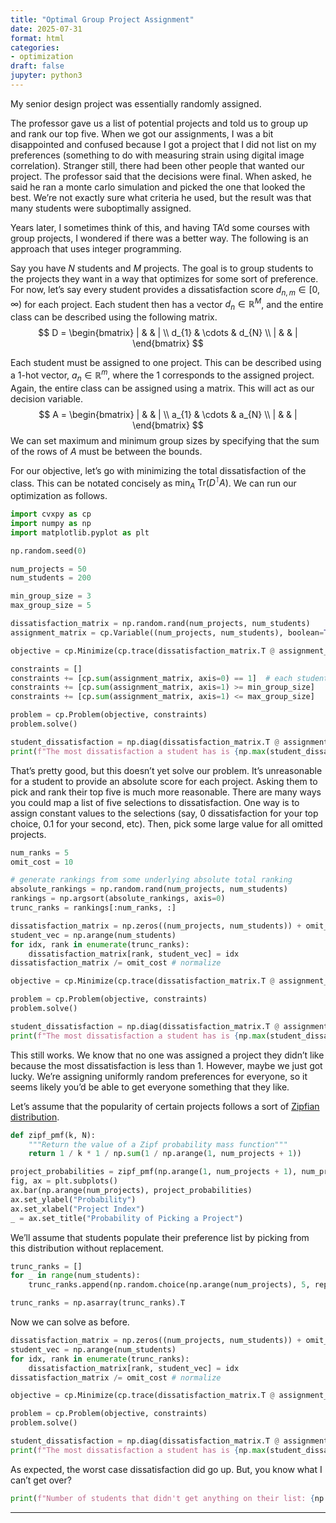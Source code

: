 ```yaml
---
title: "Optimal Group Project Assignment"
date: 2025-07-31
format: html
categories:
- optimization
draft: false
jupyter: python3
---
```


My senior design project was essentially randomly assigned. 

The professor gave us a list of potential projects and told us to group up and rank our top five. When we got our assignments, I was a bit disappointed and confused because I got a project that I did not list on my preferences (something to do with measuring strain using digital image correlation). Stranger still, there had been other people that wanted our project. The professor said that the decisions were final. When asked, he said he ran a monte carlo simulation and picked the one that looked the best. We're not exactly sure what criteria he used, but the result was that many students were suboptimally assigned.

Years later, I sometimes think of this, and having TA'd some courses with group projects, I wondered if there was a better way. The following is an approach that uses integer programming.

Say you have $N$ students and $M$ projects. The goal is to group students to the projects they want in a way that optimizes for some sort of preference. For now, let's say every student provides a dissatisfaction score $d_{n,m} \in [0, \infty)$ for each project. Each student then has a vector $d_n \in \mathbb R^M$, and the entire class can be described using the following matrix.
$$
D = \begin{bmatrix}
| & & | \\
d_{1} & \cdots & d_{N} \\
| & & |
\end{bmatrix}
$$

Each student must be assigned to one project. This can be described using a 1-hot vector, $a_n\in\mathbb R^m$, where the 1 corresponds to the assigned project. Again, the entire class can be assigned using a matrix. This will act as our decision variable.
$$
A = \begin{bmatrix}
| & & | \\
a_{1} & \cdots & a_{N} \\
| & & |
\end{bmatrix}
$$
We can set maximum and minimum group sizes by specifying that the sum of the rows of $A$ must be between the bounds.

For our objective, let's go with minimizing the total dissatisfaction of the class. This can be notated concisely as $\min_A\ \text{Tr}(D^\intercal A)$. We can run our optimization as follows.
```python
import cvxpy as cp
import numpy as np
import matplotlib.pyplot as plt

np.random.seed(0)

num_projects = 50
num_students = 200

min_group_size = 3
max_group_size = 5

dissatisfaction_matrix = np.random.rand(num_projects, num_students)
assignment_matrix = cp.Variable((num_projects, num_students), boolean=True)

objective = cp.Minimize(cp.trace(dissatisfaction_matrix.T @ assignment_matrix))

constraints = []
constraints += [cp.sum(assignment_matrix, axis=0) == 1]  # each student gets assigned to only 1 project
constraints += [cp.sum(assignment_matrix, axis=1) >= min_group_size]
constraints += [cp.sum(assignment_matrix, axis=1) <= max_group_size]

problem = cp.Problem(objective, constraints)
problem.solve()

student_dissatisfaction = np.diag(dissatisfaction_matrix.T @ assignment_matrix.value)
print(f"The most dissatisfaction a student has is {np.max(student_dissatisfaction):.2f}/1.0")
```

That's pretty good, but this doesn't yet solve our problem. It's unreasonable for a student to provide an absolute score for each project. Asking them to pick and rank their top five is much more reasonable. There are many ways you could map a list of five selections to dissatisfaction. One way is to assign constant values to the selections (say, 0 dissatisfaction for your top choice, 0.1 for your second, etc). Then, pick some large value for all omitted projects.

```python
num_ranks = 5
omit_cost = 10

# generate rankings from some underlying absolute total ranking
absolute_rankings = np.random.rand(num_projects, num_students)
rankings = np.argsort(absolute_rankings, axis=0)
trunc_ranks = rankings[:num_ranks, :]

dissatisfaction_matrix = np.zeros((num_projects, num_students)) + omit_cost
student_vec = np.arange(num_students)
for idx, rank in enumerate(trunc_ranks):
    dissatisfaction_matrix[rank, student_vec] = idx
dissatisfaction_matrix /= omit_cost # normalize

objective = cp.Minimize(cp.trace(dissatisfaction_matrix.T @ assignment_matrix))

problem = cp.Problem(objective, constraints)
problem.solve()

student_dissatisfaction = np.diag(dissatisfaction_matrix.T @ assignment_matrix.value)
print(f"The most dissatisfaction a student has is {np.max(student_dissatisfaction):.2f}/1.0")
```

This still works. We know that no one was assigned a project they didn't like because the most dissatisfaction is less than 1. However, maybe we just got lucky. We're assigning uniformly random preferences for everyone, so it seems likely you'd be able to get everyone something that they like. 

Let's assume that the popularity of certain projects follows a sort of [Zipfian distribution](https://en.wikipedia.org/wiki/Zipf%27s_law). 

```python
def zipf_pmf(k, N):
    """Return the value of a Zipf probability mass function"""
    return 1 / k * 1 / np.sum(1 / np.arange(1, num_projects + 1))

project_probabilities = zipf_pmf(np.arange(1, num_projects + 1), num_projects)
fig, ax = plt.subplots()
ax.bar(np.arange(num_projects), project_probabilities)
ax.set_ylabel("Probability")
ax.set_xlabel("Project Index")
_ = ax.set_title("Probability of Picking a Project")
```

We'll assume that students populate their preference list by picking from this distribution without replacement. 

```python
trunc_ranks = []
for _ in range(num_students):
    trunc_ranks.append(np.random.choice(np.arange(num_projects), 5, replace=False, p=project_probabilities))

trunc_ranks = np.asarray(trunc_ranks).T
```

Now we can solve as before.
```python
dissatisfaction_matrix = np.zeros((num_projects, num_students)) + omit_cost
student_vec = np.arange(num_students)
for idx, rank in enumerate(trunc_ranks):
    dissatisfaction_matrix[rank, student_vec] = idx
dissatisfaction_matrix /= omit_cost # normalize

objective = cp.Minimize(cp.trace(dissatisfaction_matrix.T @ assignment_matrix))

problem = cp.Problem(objective, constraints)
problem.solve()

student_dissatisfaction = np.diag(dissatisfaction_matrix.T @ assignment_matrix.value)
print(f"The most dissatisfaction a student has is {np.max(student_dissatisfaction):.2f}/1.0")
```

As expected, the worst case dissatisfaction did go up. But, you know what I can't get over?

```python
print(f"Number of students that didn't get anything on their list: {np.sum(student_dissatisfaction == 1)}.")
```

<!-- REFERENCES -->
<!-- ::: {#refs}
## References
::: -->
<!-- --- -->

<!-- EDIT HISTORY -->
<!-- ::: {.callout-note}
## Edit History

- **2025-07-31**: Reformatted for new site
::: -->

---

<!-- COMMENTS/REACTIONS -->
<script src="https://giscus.app/client.js"
        data-repo="aechoi/blog"
        data-repo-id="R_kgDOPWDacg"
        data-category="Announcements"
        data-category-id="DIC_kwDOPWDacs4CtpTY"
        data-mapping="pathname"
        data-strict="0"
        data-reactions-enabled="1"
        data-emit-metadata="0"
        data-input-position="top"
        data-theme="light"
        data-lang="en"
        data-loading="lazy"
        crossorigin="anonymous"
        async>
</script>
